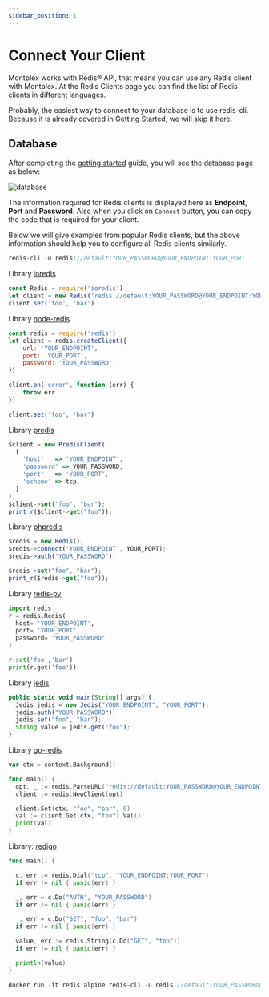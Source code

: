 ---
sidebar_position: 1
---

# Connect Your Client

Montplex works with Redis® API, that means you can use any Redis client with Montplex. At the Redis Clients page you can find the list of Redis clients in different languages.

Probably, the easiest way to connect to your database is to use redis-cli. Because it is already covered in Getting Started, we will skip it here.

## Database

After completing the [getting started](../overall/create.md) guide, you will see the database page as below:

![database](/docs/show.png)

The information required for Redis clients is displayed here as **Endpoint**, **Port** and **Password**. Also when you click on `Connect` button, you can copy the code that is required for your client.

Below we will give examples from popular Redis clients, but the above information should help you to configure all Redis clients similarly.


<Tabs>
<TabItem value="js" label="Redis Cli">

```js
redis-cli -u redis://default:YOUR_PASSWORD@YOUR_ENDPOINT:YOUR_PORT
```

</TabItem>
<TabItem value="node" label="Node.js">

Library [ioredis](https://github.com/luin/ioredis)

```js
const Redis = require('ioredis')
let client = new Redis('redis://default:YOUR_PASSWORD@YOUR_ENDPOINT:YOUR_PORT')
client.set('foo', 'bar')
```

Library [node-redis](https://github.com/redis/node-redis)

```js
const redis = require('redis')
let client = redis.createClient({
	url: 'YOUR_ENDPOINT',
	port: 'YOUR_PORT',
	password: 'YOUR_PASSWORD',
})

client.on('error', function (err) {
	throw err
})

client.set('foo', 'bar')
```

</TabItem>
<TabItem value="php" label="PHP">

Library [predis](https://github.com/predis/predis)

```js
$client = new PredisClient(
  [
    'host'   => 'YOUR_ENDPOINT',
    'password' => YOUR_PASSWORD,
    'port'   => 'YOUR_PORT',
    'scheme' => tcp,
  ]
);
$client->set("foo", "bar");
print_r($client->get("foo"));
```

Library [phpredis](https://github.com/phpredis/phpredis)

```js
$redis = new Redis();
$redis->connect('YOUR_ENDPOINT', YOUR_PORT);
$redis->auth('YOUR_PASSWORD');

$redis->set("foo", "bar");
print_r($redis->get("foo"));
```

</TabItem>
<TabItem value="py" label="Python">

Library [redis-py](https://github.com/redis/redis-py)

```py
import redis
r = redis.Redis(
  host= 'YOUR_ENDPOINT',
  port= 'YOUR_PORT',
  password= "YOUR_PASSWORD"
)

r.set('foo','bar')
print(r.get('foo'))
```

</TabItem>
<TabItem value="java" label="Java">

Library [jedis](https://github.com/redis/jedis)

```js
public static void main(String[] args) {
  Jedis jedis = new Jedis("YOUR_ENDPOINT", "YOUR_PORT");
  jedis.auth("YOUR_PASSWORD");
  jedis.set("foo", "bar");
  String value = jedis.get("foo");
}
```

</TabItem>
<TabItem value="go" label="Go">

Library [go-redis](https://github.com/redis/go-redis)

```go
var ctx = context.Background()

func main() {
  opt, _ := redis.ParseURL("redis://default:YOUR_PASSWORD@YOUR_ENDPOINT:YOUR_PORT")
  client := redis.NewClient(opt)

  client.Set(ctx, "foo", "bar", 0)
  val := client.Get(ctx, "foo").Val()
  print(val)
}
```

Library: [redigo](https://github.com/gomodule/redigo)

```go
func main() {

  c, err := redis.Dial("tcp", "YOUR_ENDPOINT:YOUR_PORT")
  if err != nil { panic(err) }

  _, err = c.Do("AUTH", "YOUR_PASSWORD")
  if err != nil { panic(err) }

  _, err = c.Do("SET", "foo", "bar")
  if err != nil { panic(err) }

  value, err := redis.String(c.Do("GET", "foo"))
  if err != nil { panic(err) }

  println(value)
}
```

</TabItem>
<TabItem value="docker" label="Docker">

```js
docker run -it redis:alpine redis-cli -u redis://default:YOUR_PASSWORD@YOUR_ENDPOINT:YOUR_PORT
```

</TabItem>
</Tabs>
